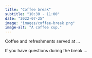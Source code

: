 ```yaml
---
title: "Coffee break"
subtitle: "10:30 - 11:00"
date: "2022-07-25"
image: "images/coffee-break.png"
image-alt: "A coffee cup."
---
```


Coffee and refreshments served at ...

If you have questions during the break ...
